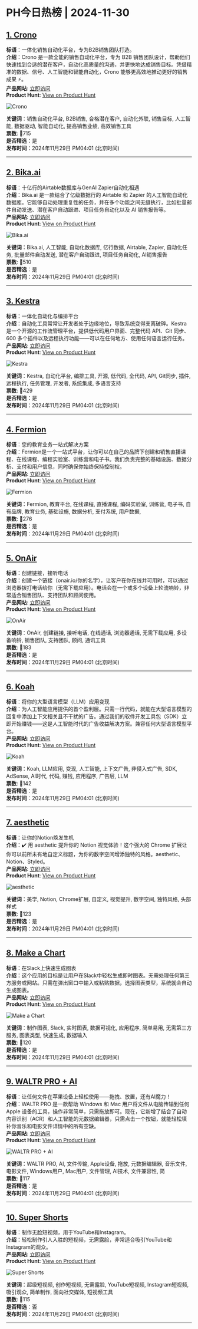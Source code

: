# PH今日热榜 | 2024-11-30  

## [1. Crono](https://www.producthunt.com/posts/crono-7?utm_campaign=producthunt-api&utm_medium=api-v2&utm_source=Application%3A+ph-daily+%28ID%3A+150577%29)  
**标语**：一体化销售自动化平台，专为B2B销售团队打造。  
**介绍**：Crono 是一款全能的销售自动化平台，专为 B2B 销售团队设计，帮助他们快速找到合适的潜在客户，自动化高质量的沟通，并更快地达成销售目标。凭借精准的数据、信号、人工智能和智能自动化，Crono 能够更高效地推动更好的销售成果 ⚡️。  
**产品网站**: [立即访问](https://www.producthunt.com/r/AO3TI2ISKULJUM?utm_campaign=producthunt-api&utm_medium=api-v2&utm_source=Application%3A+ph-daily+%28ID%3A+150577%29)  
**Product Hunt**: [View on Product Hunt](https://www.producthunt.com/posts/crono-7?utm_campaign=producthunt-api&utm_medium=api-v2&utm_source=Application%3A+ph-daily+%28ID%3A+150577%29)  

![Crono](https://ph-files.imgix.net/f4b941f3-71b0-4f7d-8799-8e7d0936d5a5.png?auto=format&fit=crop&frame=1&h=512&w=1024)  

**关键词**：销售自动化平台, B2B销售, 合格潜在客户, 自动化外联, 销售目标, 人工智能, 数据驱动, 智能自动化, 提高销售业绩, 高效销售工具  
**票数**: 🔺715  
**是否精选**：是  
**发布时间**：2024年11月29日 PM04:01 (北京时间)  

---  

## [2. Bika.ai](https://www.producthunt.com/posts/bika-ai?utm_campaign=producthunt-api&utm_medium=api-v2&utm_source=Application%3A+ph-daily+%28ID%3A+150577%29)  
**标语**：十亿行的Airtable数据库与GenAI Zapier自动化相遇  
**介绍**：Bika.ai 是一款结合了亿级数据行的 Airtable 和 Zapier 的人工智能自动化数据库。它能够自动处理重复性的任务，并在多个功能之间无缝执行，比如批量邮件自动发送、潜在客户自动跟进、项目任务自动化以及 AI 销售报告等。  
**产品网站**: [立即访问](https://www.producthunt.com/r/6D4LM3HVBZHNIW?utm_campaign=producthunt-api&utm_medium=api-v2&utm_source=Application%3A+ph-daily+%28ID%3A+150577%29)  
**Product Hunt**: [View on Product Hunt](https://www.producthunt.com/posts/bika-ai?utm_campaign=producthunt-api&utm_medium=api-v2&utm_source=Application%3A+ph-daily+%28ID%3A+150577%29)  

![Bika.ai](https://ph-files.imgix.net/f08ffee6-a7ac-4f5b-8063-0b9dc868fc35.png?auto=format&fit=crop&frame=1&h=512&w=1024)  

**关键词**：Bika.ai, 人工智能, 自动化数据库, 亿行数据, Airtable, Zapier, 自动化任务, 批量邮件自动发送, 潜在客户自动跟进, 项目任务自动化, AI销售报告  
**票数**: 🔺510  
**是否精选**：是  
**发布时间**：2024年11月29日 PM04:01 (北京时间)  

---  

## [3. Kestra](https://www.producthunt.com/posts/kestra?utm_campaign=producthunt-api&utm_medium=api-v2&utm_source=Application%3A+ph-daily+%28ID%3A+150577%29)  
**标语**：一体化自动化与编排平台  
**介绍**：自动化工具常常让开发者处于边缘地位，导致系统变得支离破碎。Kestra 是一个开源的工作流管理平台，提供低代码用户界面、完整代码 API、Git 同步、600 多个插件以及远程执行功能——可以在任何地方、使用任何语言运行任务。  
**产品网站**: [立即访问](https://www.producthunt.com/r/JICHHZK2PEENTN?utm_campaign=producthunt-api&utm_medium=api-v2&utm_source=Application%3A+ph-daily+%28ID%3A+150577%29)  
**Product Hunt**: [View on Product Hunt](https://www.producthunt.com/posts/kestra?utm_campaign=producthunt-api&utm_medium=api-v2&utm_source=Application%3A+ph-daily+%28ID%3A+150577%29)  

![Kestra](https://ph-files.imgix.net/09502a2d-7159-4c08-89a9-8ee1d030655e.jpeg?auto=format&fit=crop&frame=1&h=512&w=1024)  

**关键词**：Kestra, 自动化平台, 编排工具, 开源, 低代码, 全代码, API, Git同步, 插件, 远程执行, 任务管理, 开发者, 系统集成, 多语言支持  
**票数**: 🔺429  
**是否精选**：是  
**发布时间**：2024年11月29日 PM04:01 (北京时间)  

---  

## [4. Fermion](https://www.producthunt.com/posts/fermion?utm_campaign=producthunt-api&utm_medium=api-v2&utm_source=Application%3A+ph-daily+%28ID%3A+150577%29)  
**标语**：您的教育业务一站式解决方案  
**介绍**：Fermion是一个一站式平台，让你可以在自己的品牌下创建和销售直播课程、在线课程、编程实验室、训练营和电子书。我们负责完整的基础设施、数据分析、支付和用户信息，同时确保你始终保持控制权。  
**产品网站**: [立即访问](https://www.producthunt.com/r/UEC67M73RHIM52?utm_campaign=producthunt-api&utm_medium=api-v2&utm_source=Application%3A+ph-daily+%28ID%3A+150577%29)  
**Product Hunt**: [View on Product Hunt](https://www.producthunt.com/posts/fermion?utm_campaign=producthunt-api&utm_medium=api-v2&utm_source=Application%3A+ph-daily+%28ID%3A+150577%29)  

![Fermion](https://ph-files.imgix.net/27fd490b-9176-4230-b2c2-daa65882c501.png?auto=format&fit=crop&frame=1&h=512&w=1024)  

**关键词**：Fermion, 教育平台, 在线课程, 直播课程, 编码实验室, 训练营, 电子书, 自有品牌, 教育业务, 基础设施, 数据分析, 支付系统, 用户数据,  
**票数**: 🔺276  
**是否精选**：是  
**发布时间**：2024年11月29日 PM04:01 (北京时间)  

---  

## [5. OnAir](https://www.producthunt.com/posts/onair-3?utm_campaign=producthunt-api&utm_medium=api-v2&utm_source=Application%3A+ph-daily+%28ID%3A+150577%29)  
**标语**：创建链接，接听电话  
**介绍**：创建一个链接（onair.io/你的名字），让客户在你在线并可用时，可以通过浏览器拨打电话给你（无需下载应用）。电话会在一个或多个设备上轮流响铃，非常适合销售团队、支持团队和顾问使用。  
**产品网站**: [立即访问](https://www.producthunt.com/r/6MQZDIHCJ5SRW5?utm_campaign=producthunt-api&utm_medium=api-v2&utm_source=Application%3A+ph-daily+%28ID%3A+150577%29)  
**Product Hunt**: [View on Product Hunt](https://www.producthunt.com/posts/onair-3?utm_campaign=producthunt-api&utm_medium=api-v2&utm_source=Application%3A+ph-daily+%28ID%3A+150577%29)  

![OnAir](https://ph-files.imgix.net/385ac140-76c3-4434-bd63-35f600e5cd74.webp?auto=format&fit=crop&frame=1&h=512&w=1024)  

**关键词**：OnAir, 创建链接, 接听电话, 在线通话, 浏览器通话, 无需下载应用, 多设备响铃, 销售团队, 支持团队, 顾问, 通讯工具  
**票数**: 🔺183  
**是否精选**：是  
**发布时间**：2024年11月29日 PM04:01 (北京时间)  

---  

## [6. Koah](https://www.producthunt.com/posts/koah-2?utm_campaign=producthunt-api&utm_medium=api-v2&utm_source=Application%3A+ph-daily+%28ID%3A+150577%29)  
**标语**：将你的大型语言模型（LLM）应用变现  
**介绍**：为人工智能应用提供的首个盈利层。只需一行代码，就能在大型语言模型的回复中添加上下文相关且不干扰的广告。通过我们的软件开发工具包（SDK）立即开始赚钱——这是人工智能时代的广告收益解决方案。兼容任何大型语言模型平台。  
**产品网站**: [立即访问](https://www.producthunt.com/r/ZV7ROKP54OYRKC?utm_campaign=producthunt-api&utm_medium=api-v2&utm_source=Application%3A+ph-daily+%28ID%3A+150577%29)  
**Product Hunt**: [View on Product Hunt](https://www.producthunt.com/posts/koah-2?utm_campaign=producthunt-api&utm_medium=api-v2&utm_source=Application%3A+ph-daily+%28ID%3A+150577%29)  

![Koah](https://ph-files.imgix.net/eeb6f9e9-f412-4444-b372-995d08244048.png?auto=format&fit=crop&frame=1&h=512&w=1024)  

**关键词**：Koah, LLM应用, 变现, 人工智能, 上下文广告, 非侵入式广告, SDK, AdSense, AI时代, 代码, 赚钱, 应用程序, 广告层, LLM  
**票数**: 🔺142  
**是否精选**：是  
**发布时间**：2024年11月29日 PM04:01 (北京时间)  

---  

## [7. aesthetic](https://www.producthunt.com/posts/aesthetic?utm_campaign=producthunt-api&utm_medium=api-v2&utm_source=Application%3A+ph-daily+%28ID%3A+150577%29)  
**标语**：让你的Notion焕发生机  
**介绍**：✔️ 用 aesthetic 提升你的 Notion 视觉体验！这个强大的 Chrome 扩展让你可以前所未有地自定义标题，为你的数字空间增添独特的风格。aesthetic、Notion、Styled。  
**产品网站**: [立即访问](https://www.producthunt.com/r/ND32NIR4L423CI?utm_campaign=producthunt-api&utm_medium=api-v2&utm_source=Application%3A+ph-daily+%28ID%3A+150577%29)  
**Product Hunt**: [View on Product Hunt](https://www.producthunt.com/posts/aesthetic?utm_campaign=producthunt-api&utm_medium=api-v2&utm_source=Application%3A+ph-daily+%28ID%3A+150577%29)  

![aesthetic](https://ph-files.imgix.net/7156f8d6-2b19-4f48-9a35-5e26a2f25734.png?auto=format&fit=crop&frame=1&h=512&w=1024)  

**关键词**：美学, Notion, Chrome扩展, 自定义, 视觉提升, 数字空间, 独特风格, 头部样式  
**票数**: 🔺123  
**是否精选**：是  
**发布时间**：2024年11月29日 PM04:01 (北京时间)  

---  

## [8. Make a Chart](https://www.producthunt.com/posts/make-a-chart?utm_campaign=producthunt-api&utm_medium=api-v2&utm_source=Application%3A+ph-daily+%28ID%3A+150577%29)  
**标语**：在Slack上快速生成图表  
**介绍**：这个应用的目标是让用户在Slack中轻松生成即时图表。无需处理任何第三方服务或网站。只需在弹出窗口中输入或粘贴数据，选择图表类型，系统就会自动生成图表。  
**产品网站**: [立即访问](https://www.producthunt.com/r/ZCTNOHOUAJ6D3H?utm_campaign=producthunt-api&utm_medium=api-v2&utm_source=Application%3A+ph-daily+%28ID%3A+150577%29)  
**Product Hunt**: [View on Product Hunt](https://www.producthunt.com/posts/make-a-chart?utm_campaign=producthunt-api&utm_medium=api-v2&utm_source=Application%3A+ph-daily+%28ID%3A+150577%29)  

![Make a Chart](https://ph-files.imgix.net/6d7d05c1-35c0-4b35-9ca0-c3b7a62a3a82.png?auto=format&fit=crop&frame=1&h=512&w=1024)  

**关键词**：制作图表, Slack, 实时图表, 数据可视化, 应用程序, 简单易用, 无需第三方服务, 图表类型, 快速生成, 数据输入  
**票数**: 🔺120  
**是否精选**：是  
**发布时间**：2024年11月29日 PM04:01 (北京时间)  

---  

## [9. WALTR PRO + AI](https://www.producthunt.com/posts/waltr-pro-ai?utm_campaign=producthunt-api&utm_medium=api-v2&utm_source=Application%3A+ph-daily+%28ID%3A+150577%29)  
**标语**：让任何文件在苹果设备上轻松使用——拖拽、放置，还有AI魔力！  
**介绍**：WALTR PRO 是一款帮助 Windows 和 Mac 用户将文件从电脑传输到任何 Apple 设备的工具，操作非常简单，只需拖放即可。现在，它新增了结合了自动内容识别（ACR）和人工智能的元数据编辑器，只需点击一个按钮，就能轻松填补你音乐和电影文件详情中的所有空缺。  
**产品网站**: [立即访问](https://www.producthunt.com/r/YXSNQJXCC55OG5?utm_campaign=producthunt-api&utm_medium=api-v2&utm_source=Application%3A+ph-daily+%28ID%3A+150577%29)  
**Product Hunt**: [View on Product Hunt](https://www.producthunt.com/posts/waltr-pro-ai?utm_campaign=producthunt-api&utm_medium=api-v2&utm_source=Application%3A+ph-daily+%28ID%3A+150577%29)  

![WALTR PRO + AI](https://ph-files.imgix.net/447fabc2-60c4-4962-9b58-63ee42adc238.png?auto=format&fit=crop&frame=1&h=512&w=1024)  

**关键词**：WALTR PRO, AI, 文件传输, Apple设备, 拖放, 元数据编辑器, 音乐文件, 电影文件, Windows用户, Mac用户, 文件管理, AI技术, 文件兼容性, 简  
**票数**: 🔺117  
**是否精选**：是  
**发布时间**：2024年11月29日 PM04:01 (北京时间)  

---  

## [10. Super Shorts](https://www.producthunt.com/posts/super-shorts?utm_campaign=producthunt-api&utm_medium=api-v2&utm_source=Application%3A+ph-daily+%28ID%3A+150577%29)  
**标语**：制作无脸短视频，用于YouTube和Instagram。  
**介绍**：轻松制作引人入胜的短视频，无需露脸，非常适合吸引YouTube和Instagram的观众。  
**产品网站**: [立即访问](https://www.producthunt.com/r/X7GAWXHRJT5LY2?utm_campaign=producthunt-api&utm_medium=api-v2&utm_source=Application%3A+ph-daily+%28ID%3A+150577%29)  
**Product Hunt**: [View on Product Hunt](https://www.producthunt.com/posts/super-shorts?utm_campaign=producthunt-api&utm_medium=api-v2&utm_source=Application%3A+ph-daily+%28ID%3A+150577%29)  

![Super Shorts](https://ph-files.imgix.net/9cc748c4-d3c1-498b-896c-05e9ac6eb710.png?auto=format&fit=crop&frame=1&h=512&w=1024)  

**关键词**：超级短视频, 创作短视频, 无需露脸, YouTube短视频, Instagram短视频, 吸引观众, 简单制作, 面向社交媒体, 短视频工具  
**票数**: 🔺115  
**是否精选**：否  
**发布时间**：2024年11月29日 PM04:01 (北京时间)  

---  

